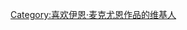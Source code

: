{{Userbox
  |border-c = #000000
  |border-s = 1
  |id-c     = #003399
  |id-s     = 12
  |id-fc    = #ffffff
  |info-c   = #ffffff
  |info-s   = 8
  |info-fc  = #000000
  |id       = {{恐怖伊恩}}
  |info     = 這位用戶喜歡[[伊恩·麦克尤恩]]的作品
}}

[[Category:喜欢伊恩·麦克尤恩作品的维基人]]